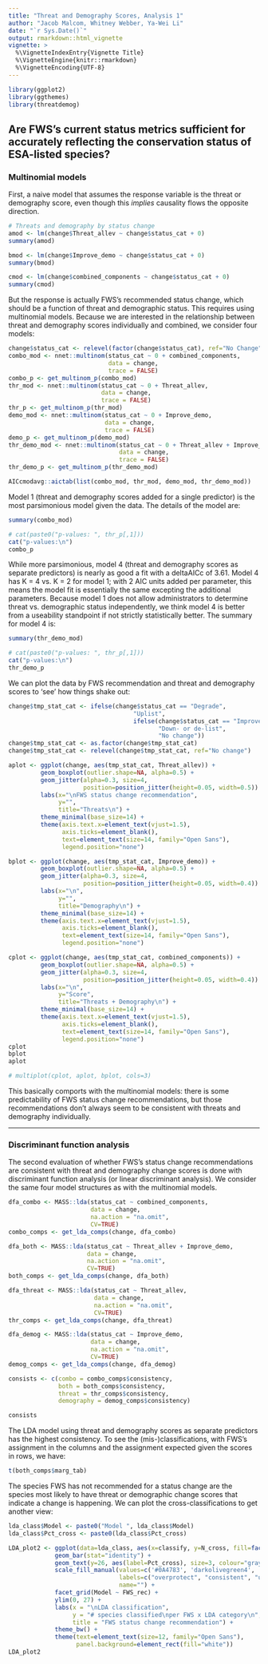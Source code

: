 ```yaml
---
title: "Threat and Demography Scores, Analysis 1"
author: "Jacob Malcom, Whitney Webber, Ya-Wei Li"
date: "`r Sys.Date()`"
output: rmarkdown::html_vignette
vignette: >
  %\VignetteIndexEntry{Vignette Title}
  %\VignetteEngine{knitr::rmarkdown}
  %\VignetteEncoding{UTF-8}
---
```


```r
library(ggplot2)
library(ggthemes)
library(threatdemog)
```

## Are FWS's current status metrics sufficient for accurately reflecting the conservation status of ESA-listed species?

### Multinomial models

First, a naive model that assumes the response variable is the threat or demography score, even though this _implies_ causality flows the opposite direction.

```r
# Threats and demography by status change
amod <- lm(change$Threat_allev ~ change$status_cat + 0)
summary(amod)

bmod <- lm(change$Improve_demo ~ change$status_cat + 0)
summary(bmod)

cmod <- lm(change$combined_components ~ change$status_cat + 0)
summary(cmod)

```

But the response is actually FWS's recommended status change, which should be a function of threat and demographic status. This requires using multinomial models. Because we are interested in the relationship between threat and demography scores individually and combined, we consider four models:

```r
change$status_cat <- relevel(factor(change$status_cat), ref="No Change")
combo_mod <- nnet::multinom(status_cat ~ 0 + combined_components, 
                            data = change,
                            trace = FALSE)
combo_p <- get_multinom_p(combo_mod)
thr_mod <- nnet::multinom(status_cat ~ 0 + Threat_allev, 
                          data = change,
                          trace = FALSE)
thr_p <- get_multinom_p(thr_mod)
demo_mod <- nnet::multinom(status_cat ~ 0 + Improve_demo, 
                           data = change,
                           trace = FALSE)
demo_p <- get_multinom_p(demo_mod)
thr_demo_mod <- nnet::multinom(status_cat ~ 0 + Threat_allev + Improve_demo, 
                               data = change,
                               trace = FALSE)
thr_demo_p <- get_multinom_p(thr_demo_mod)

AICcmodavg::aictab(list(combo_mod, thr_mod, demo_mod, thr_demo_mod))
```

Model 1 (threat and demography scores added for a single predictor) is the most parsimonious model given the data. The details of the model are:

```r
summary(combo_mod)

# cat(paste0("p-values: ", thr_p[,1]))
cat("p-values:\n")
combo_p
```

While more parsimonious, model 4 (threat and demography scores as separate predictors) is nearly as good a fit with a deltaAICc of 3.61. Model 4 has K = 4 vs. K = 2 for model 1; with 2 AIC units added per parameter, this means the model fit is essentially the same excepting the additional parameters. Because model 1 does not allow administrators to determine threat vs. demographic status independently, we think model 4 is better from a useability standpoint if not strictly statistically better. The summary for model 4 is:

```r
summary(thr_demo_mod)

# cat(paste0("p-values: ", thr_p[,1]))
cat("p-values:\n")
thr_demo_p
```

We can plot the data by FWS recommendation and threat and demography scores to 'see' how things shake out:

```r
change$tmp_stat_cat <- ifelse(change$status_cat == "Degrade",
                                   "Uplist",
                                   ifelse(change$status_cat == "Improve",
                                          "Down- or de-list",
                                          "No change"))
change$tmp_stat_cat <- as.factor(change$tmp_stat_cat)
change$tmp_stat_cat <- relevel(change$tmp_stat_cat, ref="No change")

aplot <- ggplot(change, aes(tmp_stat_cat, Threat_allev)) +
         geom_boxplot(outlier.shape=NA, alpha=0.5) +
         geom_jitter(alpha=0.3, size=4,
                     position=position_jitter(height=0.05, width=0.5)) +
         labs(x="\nFWS status change recommendation",
              y="",
              title="Threats\n") + 
         theme_minimal(base_size=14) +
         theme(axis.text.x=element_text(vjust=1.5),
               axis.ticks=element_blank(),
               text=element_text(size=14, family="Open Sans"),
               legend.position="none")

bplot <- ggplot(change, aes(tmp_stat_cat, Improve_demo)) +
         geom_boxplot(outlier.shape=NA, alpha=0.5) +
         geom_jitter(alpha=0.3, size=4,
                     position=position_jitter(height=0.05, width=0.4)) +
         labs(x="\n",
              y="",
              title="Demography\n") + 
         theme_minimal(base_size=14) +
         theme(axis.text.x=element_text(vjust=1.5),
               axis.ticks=element_blank(),
               text=element_text(size=14, family="Open Sans"),
               legend.position="none")

cplot <- ggplot(change, aes(tmp_stat_cat, combined_components)) +
         geom_boxplot(outlier.shape=NA, alpha=0.5) +
         geom_jitter(alpha=0.3, size=4,
                     position=position_jitter(height=0.05, width=0.4)) +
         labs(x="\n",
              y="Score",
              title="Threats + Demography\n") + 
         theme_minimal(base_size=14) +
         theme(axis.text.x=element_text(vjust=1.5),
               axis.ticks=element_blank(),
               text=element_text(size=14, family="Open Sans"),
               legend.position="none")
cplot
bplot
aplot

# multiplot(cplot, aplot, bplot, cols=3)
```

This basically comports with the multinomial models: there is some predictability of FWS status change recommendations, but those recommendations don't always seem to be consistent with threats and demography individually.

------------

### Discriminant function analysis

The second evaluation of whether FWS's status change recommendations are consistent with threat and demography change scores is done with discriminant function analysis (or linear discriminant analysis). We consider the same four model structures as with the multinomial models.

```r
dfa_combo <- MASS::lda(status_cat ~ combined_components,
                       data = change,
                       na.action = "na.omit",
                       CV=TRUE)
combo_comps <- get_lda_comps(change, dfa_combo)

dfa_both <- MASS::lda(status_cat ~ Threat_allev + Improve_demo,
                      data = change,
                      na.action = "na.omit",
                      CV=TRUE)
both_comps <- get_lda_comps(change, dfa_both)

dfa_threat <- MASS::lda(status_cat ~ Threat_allev,
                        data = change,
                        na.action = "na.omit",
                        CV=TRUE)
thr_comps <- get_lda_comps(change, dfa_threat)

dfa_demog <- MASS::lda(status_cat ~ Improve_demo,
                       data = change,
                       na.action = "na.omit",
                       CV=TRUE)
demog_comps <- get_lda_comps(change, dfa_demog)

consists <- c(combo = combo_comps$consistency,
              both = both_comps$consistency,
              threat = thr_comps$consistency,
              demography = demog_comps$consistency)

consists
```

The LDA model using threat and demography scores as separate predictors has the highest consistency. To see the (mis-)classifications, with FWS's assignment in the columns and the assignment expected given the scores in rows, we have:

```r
t(both_comps$marg_tab)
```

The species FWS has not recommended for a status change are the species most likely to have threat or demographic change scores that indicate a change is happening. We can plot the cross-classifications to get another view:

```r
lda_class$Model <- paste0("Model ", lda_class$Model)
lda_class$Pct_cross <- paste0(lda_class$Pct_cross)

LDA_plot2 <- ggplot(data=lda_class, aes(x=classify, y=N_cross, fill=factor(col))) +
             geom_bar(stat="identity") +
             geom_text(y=26, aes(label=Pct_cross), size=3, colour="gray40") +
             scale_fill_manual(values=c('#0A4783', 'darkolivegreen4', '#f49831'),
                               labels=c("overprotect", "consistent", "underprotect"),
                               name="") +
             facet_grid(Model ~ FWS_rec) +
             ylim(0, 27) +
             labs(x = "\nLDA classification",
                  y = "# species classified\nper FWS x LDA category\n",
                  title = "FWS status change recommendation") +
             theme_bw() +
             theme(text=element_text(size=12, family="Open Sans"),
                   panel.background=element_rect(fill="white"))
LDA_plot2

```
